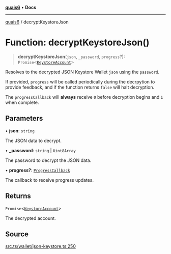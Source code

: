 [**quais6**](../README.md) • **Docs**

***

[quais6](../globals.md) / decryptKeystoreJson

# Function: decryptKeystoreJson()

> **decryptKeystoreJson**(`json`, `_password`, `progress`?): `Promise`\<[`KeystoreAccount`](../type-aliases/KeystoreAccount.md)\>

Resolves to the decrypted JSON Keystore Wallet `json` using the
 `password`.

 If provided, `progress` will be called periodically during the
 decrpytion to provide feedback, and if the function returns
 `false` will halt decryption.

 The `progressCallback` will **always** receive `0` before
 decryption begins and `1` when complete.

## Parameters

• **json**: `string`

The JSON data to decrypt.

• **\_password**: `string` \| `Uint8Array`

The password to decrypt the JSON data.

• **progress?**: [`ProgressCallback`](../type-aliases/ProgressCallback.md)

The callback to receive progress updates.

## Returns

`Promise`\<[`KeystoreAccount`](../type-aliases/KeystoreAccount.md)\>

The decrypted account.

## Source

[src.ts/wallet/json-keystore.ts:250](https://github.com/dominant-strategies/quais-6.js/blob/aca1855329c3946c627ab7f16ac5304cea7d20c5/src.ts/wallet/json-keystore.ts#L250)

